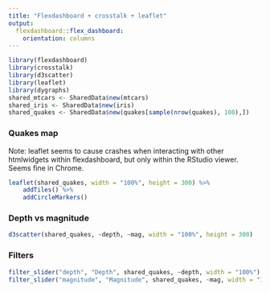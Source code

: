 ```yaml
---
title: "Flexdashboard + crosstalk + leaflet"
output: 
  flexdashboard::flex_dashboard:
    orientation: columns
---
```


```r
library(flexdashboard)
library(crosstalk)
library(d3scatter)
library(leaflet)
library(dygraphs)
shared_mtcars <- SharedData$new(mtcars)
shared_iris <- SharedData$new(iris)
shared_quakes <- SharedData$new(quakes[sample(nrow(quakes), 100),])
```


### Quakes map

Note: leaflet seems to cause crashes when interacting with other htmlwidgets within flexdashboard, but only within the RStudio viewer. Seems fine in Chrome.

```r
leaflet(shared_quakes, width = "100%", height = 300) %>%
    addTiles() %>%
    addCircleMarkers()
```

### Depth vs magnitude

```r
d3scatter(shared_quakes, ~depth, ~mag, width = "100%", height = 300)
```

### Filters

```r
filter_slider("depth", "Depth", shared_quakes, ~depth, width = "100%")
filter_slider("magnitude", "Magnitude", shared_quakes, ~mag, width = "100%")
```

